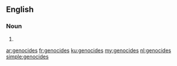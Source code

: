 ==English==

===Noun===
{{head|en|plural}}

# {{plural of|genocide|lang=en|nocat=1}}

[[ar:genocides]]
[[fr:genocides]]
[[ku:genocides]]
[[my:genocides]]
[[nl:genocides]]
[[simple:genocides]]